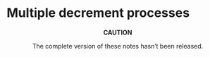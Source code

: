 # Multiple decrement processes

:::{.rmdcaution}
<center>
**CAUTION**

The complete version of these notes hasn't been released.
</center>
:::
